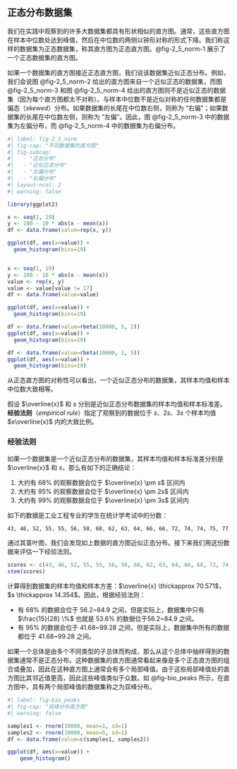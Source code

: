 ## 正态分布数据集 {#sec-2_5}
我们在实践中观察到的许多大数据集都具有形状相似的直方图。通常，这些直方图在样本中位数处达到峰值，然后在中位数的两侧以钟形对称的形式下降。我们称这样的数据集为正态数据集，称其直方图为正态直方图。@fig-2_5_norm-1 展示了一个正态数据集的直方图。

如果一个数据集的直方图接近正态直方图，我们说该数据集近似正态分布。例如，我们会说图 @fig-2_5_norm-2 给出的直方图来自一个近似正态的数据集，而图 @fig-2_5_norm-3 和图 @fig-2_5_norm-4 给出的直方图则不是近似正态的数据集（因为每个直方图都太不对称）。与样本中位数不是近似对称的任何数据集都是偏态（*skewed*）分布。如果数据集的长尾在中位数右侧，则称为 “右偏”；如果数据集的长尾在中位数左侧，则称为 “左偏”。因此，图 @fig-2_5_norm-3 中的数据集为左偏分布，而 @fig-2_5_norm-4 中的数据集为右偏分布。

```r
#| label: fig-2_5_norm
#| fig-cap: "不同数据集的直方图"
#| fig-subcap:
#|   - "正态分布"
#|   - "近似正态分布"
#|   - "左偏分布"
#|   - "右偏分布" 
#| layout-ncol: 2
#| warning: false

library(ggplot2)

x <- seq(1, 19)
y <- 100 - 10 * abs(x - mean(x))
df <- data.frame(value=rep(x, y))

ggplot(df, aes(x=value)) +
  geom_histogram(bins=19)


x <- seq(1, 19)
y <- 100 - 10 * abs(x - mean(x))
value <- rep(x, y)
value <- value[value != 17]
df <- data.frame(value=value)

ggplot(df, aes(x=value)) +
  geom_histogram(bins=19)

df <- data.frame(value=rbeta(10000, 5, 2))
ggplot(df, aes(x=value)) +
  geom_histogram(bins=19)

df <- data.frame(value=rbeta(10000, 1, 5))
ggplot(df, aes(x=value)) +
  geom_histogram(bins=19)
```

从正态直方图的对称性可以看出，一个近似正态分布的数据集，其样本均值和样本中位数大致相等。

假设 $\overline{x}$ 和 $s$ 分别是近似正态分布数据集的样本均值和样本标准差。**经验法则**（*empirical rule*）指定了观察到的数据位于 $s$、$2s$、$3s$ 个样本均值 $x\overline{x}$ 内的大致比例。

### 经验法则
如果一个数据集是一个近似正态分布的数据集，其样本均值和样本标准差分别是 $\overline{x}$ 和 $s$，那么有如下的正确结论：

1. 大约有 68% 的观察数据会位于 $\overline{x} \pm s$ 区间内
2. 大约有 95% 的观察数据会位于 $\overline{x} \pm 2s$ 区间内
3. 大约有 99% 的观察数据会位于 $\overline{x} \pm 3s$ 区间内

::: {.exr-2_5_a}
如下的数据是工业工程专业的学生在统计学考试中的分数：

```.bash
43, 46, 52, 55, 55, 56, 58, 60, 62, 63, 64, 66, 66, 72, 74, 74, 75, 77, 77, 78, 83, 85, 85, 87, 88, 90, 91, 94
```

通过其茎叶图，我们会发现如上数据的直方图近似正态分布。接下来我们用这份数据来评估一下经验法则。

```r
scores <- c(43, 46, 52, 55, 55, 56, 58, 60, 62, 63, 64, 66, 66, 72, 74, 74, 75, 77, 77, 78, 83, 85, 85, 87, 88, 90, 91, 94)
stem(scores)
```
:::

::: {#sol-sec-2_5_a}
计算得到数据集的样本均值和样本方差：$\overline{x} \thickapprox 70.571$，$s \thickapprox 14.354$。因此，根据经验法则：

* 有 68% 的数据会位于 56.2~84.9 之间，但是实际上，数据集中只有 $\frac{15}{28} \%$ 也就是 53.6% 的数据位于56.2~84.9 之间。
* 有 95% 的数据会位于 41.68~99.28 之间，但是实际上，数据集中所有的数据都位于 41.68~99.28 之间。
:::

如果一个总体是由多个不同类型的子总体而构成，那么从这个总体中抽样得到的数据集通常不是正态分布。这种数据集的直方图通常看起来像是多个正态直方图的组合或叠加，因此在这种直方图上通常会有多个局部峰值。由于这些局部峰值处的直方图比其邻近值更高，因此这些峰值类似于众数。如 @fig-bio_peaks 所示，在直方图中，具有两个局部峰值的数据集称之为双峰分布。

```r
#| label: fig-bio_peaks
#| fig-cap: "双峰分布直方图"
#| warning: false

samples1 <- rnorm(10000, mean=1, sd=1)  
samples2 <- rnorm(10000, mean=5, sd=1)
df <- data.frame(value=c(samples1, samples2))

ggplot(df, aes(x=value)) +
    geom_histogram()
```